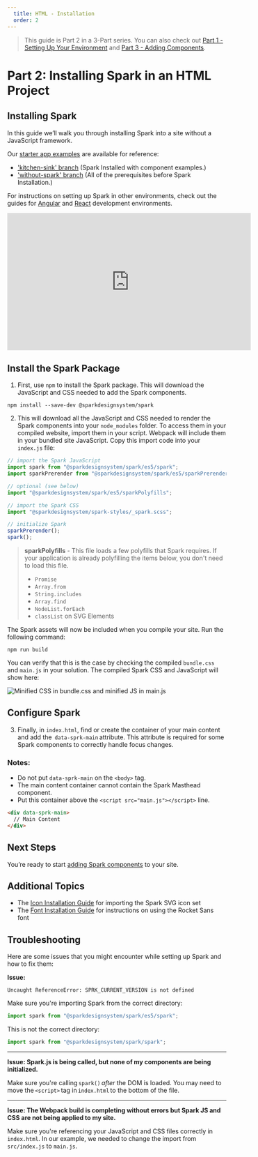 ```yaml
---
  title: HTML - Installation
  order: 2
---
```



> This guide is Part 2 in a 3-Part series. You can also check out [Part 1 - Setting Up Your Environment](/installing-spark/html-environment-setup) and [Part 3 - Adding Components](/installing-spark/html-add-components).

# Part 2: Installing Spark in an HTML Project
## Installing Spark

In this guide we’ll walk you through installing Spark into a site without a
JavaScript framework.

Our <a href="https://github.com/sparkdesignsystem/spark-starter-html/" target="_blank">starter app examples</a> are available for reference:
- ['kitchen-sink' branch](https://github.com/sparkdesignsystem/spark-starter-html/tree/kitchen-sink) (Spark Installed with component examples.)
- ['without-spark' branch](https://github.com/sparkdesignsystem/spark-starter-html/tree/kitchen-sink) (All of the prerequisites before Spark Installation.)

For instructions on setting up Spark in other environments, check out the
guides for [Angular](/installing-spark/angular) and [React](/installing-spark/react) development environments.

<iframe
  width="560"
  height="315"
  src="https://www.youtube.com/embed/u9Cz3IJWJe4"
  frameborder="0"
  allow="accelerometer; autoplay; encrypted-media; gyroscope; picture-in-picture"
  allowfullscreen
  title="Youtube Player: Installing Spark in an HTML Project Part 2/3 - Configuring Spark"
></iframe>

## Install the Spark Package

1. First, use `npm` to install the Spark package. This will download the
JavaScript and CSS needed to add the Spark components.

``` shell
npm install --save-dev @sparkdesignsystem/spark
```

2. This will download all the JavaScript and CSS needed to render the Spark
components into your `node_modules` folder. To access
them in your compiled website, import them in your script. Webpack will
include them in your bundled site JavaScript. Copy this import code into your `index.js` file:
``` javascript
// import the Spark JavaScript
import spark from "@sparkdesignsystem/spark/es5/spark";
import sparkPrerender from "@sparkdesignsystem/spark/es5/sparkPrerender";

// optional (see below)
import "@sparkdesignsystem/spark/es5/sparkPolyfills";

// import the Spark CSS
import "@sparkdesignsystem/spark-styles/_spark.scss";

// initialize Spark
sparkPrerender();
spark();
```

> **sparkPolyfills** - This file loads a few polyfills that Spark requires. If your application is already polyfilling the items below, you don't need to load this file.
>
>- `Promise`
>- `Array.from`
>- `String.includes`
>- `Array.find`
>- `NodeList.forEach`
>- `classList` on SVG Elements

The Spark assets will now be included when you compile your site.
Run the following command:

``` shell
npm run build
```

You can verify that this is the case by checking the compiled `bundle.css` and
`main.js` in your solution. The compiled Spark CSS and JavaScript will show
here:

<div class="sprk-u-Measure">
  <img
    class="sprk-u-mbm"
    style="margin: auto; display: block;"
    src={bundledSpark}
    alt="Minified CSS in bundle.css and minified JS in main.js"/>
</div>

## Configure Spark

3. Finally, in `index.html`, find or create the container of your main content and add the 
`data-sprk-main` attribute. This attribute is required for some
Spark components to correctly handle focus changes.

### Notes:
- Do not put `data-sprk-main` on the `<body>` tag.
- The main content container cannot contain the Spark Masthead component.
- Put this container above the `<script src="main.js"></script>` line.

``` html
<div data-sprk-main>
  // Main Content
</div>
```

## Next Steps
You’re ready to start [adding Spark components](/installing-spark/html-add-components) to
your site.

## Additional Topics

* The [Icon Installation Guide](/installing-spark/installing-icons) for importing the Spark SVG icon set
* The [Font Installation Guide](/installing-spark/installing-fonts) for instructions on using the Rocket Sans font

## Troubleshooting

Here are some issues that you might encounter while setting up Spark and
how to fix them:

**Issue:**

```
Uncaught ReferenceError: SPRK_CURRENT_VERSION is not defined
```

Make sure you're importing Spark from the correct directory:

``` javascript
import spark from "@sparkdesignsystem/spark/es5/spark";
```

This is not the correct directory:

``` javascript
import spark from "@sparkdesignsystem/spark/spark";
```

---

**Issue: Spark.js is being called, but none of my components are being initialized.**

Make sure you're calling `spark()` *after* the DOM is loaded. You may need
to move the `<script>` tag in `index.html` to the bottom of the file.

---

**Issue: The Webpack build is completing without errors but Spark JS and
CSS are not being applied to my site.**

Make sure you're referencing your JavaScript and CSS files correctly in 
`index.html`. In our example, we needed to change the import from 
`src/index.js` to `main.js`.